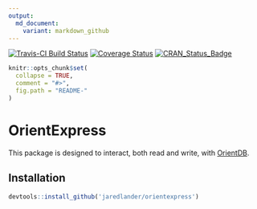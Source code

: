 ```yaml
---
output:
  md_document:
    variant: markdown_github
---
```


<!-- README.md is generated from README.Rmd. Please edit that file -->

[![Travis-CI Build Status](https://travis-ci.org/jaredlander/OrientExpress.svg?branch=master)](https://travis-ci.org/jaredlander/OrientExpress)
[![Coverage Status](https://img.shields.io/coveralls/jaredlander/OrientExpress.svg)](https://coveralls.io/r/jaredlander/OrientExpress?branch=master)
[![CRAN_Status_Badge](http://www.r-pkg.org/badges/version/OrientExpress)](http://cran.r-project.org/web/packages/OrientExpress)

```r
knitr::opts_chunk$set(
  collapse = TRUE,
  comment = "#>",
  fig.path = "README-"
)
```

# OrientExpress

This package is designed to interact, both read and write, with [OrientDB](http://orientdb.com/orientdb/).

## Installation

```r
devtools::install_github('jaredlander/orientexpress')
```

